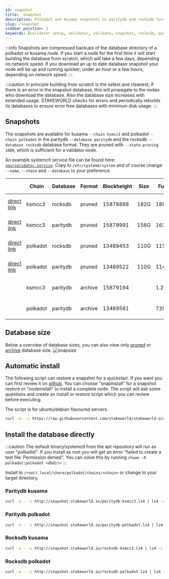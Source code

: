 ```yaml
---
id: snapshot
title:  Snapshot
description: Polkadot and Kusama snapshots in paritydb and rocksdb format
slug: /snapshot
sidebar_position: 3
keywords: [validator setup, validator, validate, snapshot, rocksdb, paritydb, pruning, polkadot, kusama]
---
```


:::info
Snapshots are compressed backups of the database directory of a polkadot or kusama node. If you start a node for the first time it will start building the database from scratch, which will take a few days, depending on network speed. If you download an up to date database snapshot your node will be up and running quicker; under an hour or a few hours, depending on network speed.
:::

:::caution
In principle building from scratch is the safest and cleanest; if there is an error in the snapshot database, this will propagate to the nodes who download the database. Also the database size increases with extended usage. STAKEWORLD checks for errors and periodically rebuilds its databases to ensure error free databases with minimum disk usage.
:::

## Snapshots

The snapshots are available for kusama `--chain ksmcc3` and polkadot `--chain polkadot` in the paritydb `--database paritydb` and the rocksdb `--database rocksdb` database format. They are pruned with `--state-pruning 1000`, which is sufficient for a validator node.

An example systemctl service file can be found here: [`yourvalidator.service`](/files/yourvalidator.service). Copy to `/etc/systemd/system` and of course change `--name`, `--chain` and `--database` to your preference.


|  | Chain    | Database   | Format | Blockheight | Size       | Full         | Creation date     |
| ------------------------| ----------- | -------- | ------- | ----------- | ---------- | ------------ | -------- |
| [direct link](http://snapshot.stakeworld.nl/rocksdb-ksmcc3.lz4) | ksmcc3 | rocksdb | pruned | 15878888 | 182G | 189G | Sat 24 Dec @ 02:22 |
| [direct link](http://snapshot.stakeworld.nl/paritydb-ksmcc3.lz4) | ksmcc3 | paritydb | pruned | 15878991 | 156G | 163G | Sat 24 Dec @ 02:32 |
| [direct link](http://snapshot.stakeworld.nl/rocksdb-polkadot.lz4) | polkadot | rocksdb | pruned | 13489453 | 110G | 115G | Sat 24 Dec @ 02:40 |
| [direct link](http://snapshot.stakeworld.nl/paritydb-polkadot.lz4) | polkadot | paritydb | pruned | 13489522 | 110G | 114G | Sat 24 Dec @ 02:46 |
| | ksmcc3 | paritydb | archive | 15879194 | | 1.2T | Sat 24 Dec @ 02:52 |
| | polkadot | paritydb | archive | 13489581 | | 739G | Sat 24 Dec @ 02:52 |

## Database size

Below a overview of database sizes, you can also view only [pruned](/img/prunedsize.png) or [archive](/img/archivesize.png) database size.
![snapsize](/img/snapsize.png)

## Automatic install

The following script can restore a snapshot for a quickstart. If you want you can first review it on [github](https://github.com/stakeworld/stakeworld-scripts/blob/master/node-install.sh). You can choose "snapinstall" for a snapshot restore or "nodeinstall" to install a complete node. The script will ask some questions and create an install or restore script which you can review before executing.

The script is for ubuntu/debian flavoured servers.

```bash
curl -o- -L https://raw.githubusercontent.com/stakeworld/stakeworld-scripts/master/node-install.sh | bash
```

## Install the database directly

:::caution
The default binary/systemctl from the apt repository will run as user "polkadot". If you install as root you will get an error "failed to create a test file: Permission denied". You can solve this by running `chown -R polkadot:polkadot <dbdir>`
:::

Install to `/root/.local/share/polkadot/chains/<chain>` or change to your target directory.

### Paritydb kusama
```bash
curl -o - -L http://snapshot.stakeworld.io/paritydb-ksmcc3.lz4 | lz4 -c -d - | tar -x -C /root/.local/share/polkadot/chains/ksmcc3
```

### Paritydb polkadot
```bash
curl -o - -L http://snapshot.stakeworld.io/paritydb-polkadot.lz4 | lz4 -c -d - | tar -x -C /root/.local/share/polkadot/chains/polkadot
```

### Rocksdb kusama
```bash
curl -o - -L http://snapshot.stakeworld.io/rocksdb-ksmcc3.lz4 | lz4 -c -d - | tar -x -C /root/.local/share/polkadot/chains/ksmcc3
```

### Rocksdb polkadot
```bash
curl -o - -L http://snapshot.stakeworld.io/rocksdb-polkadot.lz4 | lz4 -c -d - | tar -x -C /root/.local/share/polkadot/chains/polkadot
```
